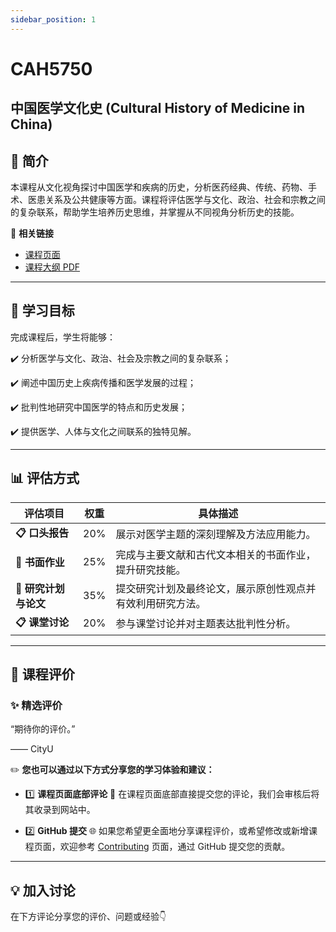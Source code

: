 ```yaml
---
sidebar_position: 1
---
```


# CAH5750
## 中国医学文化史 (Cultural History of Medicine in China)

## **📘 简介**
本课程从文化视角探讨中国医学和疾病的历史，分析医药经典、传统、药物、手术、医患关系及公共健康等方面。课程将评估医学与文化、政治、社会和宗教之间的复杂联系，帮助学生培养历史思维，并掌握从不同视角分析历史的技能。

🔗 **相关链接**
- [课程页面](https://www.cityu.edu.hk/catalogue/pg/202526/course/CAH5750.htm)
- [课程大纲 PDF](https://www.cityu.edu.hk/catalogue/pg/202526/course/CAH5750.pdf)

---

## **🎯 学习目标**

完成课程后，学生将能够：

✔️ 分析医学与文化、政治、社会及宗教之间的复杂联系；

✔️ 阐述中国历史上疾病传播和医学发展的过程；

✔️ 批判性地研究中国医学的特点和历史发展；

✔️ 提供医学、人体与文化之间联系的独特见解。

---

## **📊 评估方式**

| **评估项目**              | **权重** | **具体描述**                                                                                       |
|--------------------------|---------|---------------------------------------------------------------------------------------------------|
| **📋 口头报告**           | 20%     | 展示对医学主题的深刻理解及方法应用能力。                                                               |
| **📂 书面作业**           | 25%     | 完成与主要文献和古代文本相关的书面作业，提升研究技能。                                                     |
| **📂 研究计划与论文**       | 35%     | 提交研究计划及最终论文，展示原创性观点并有效利用研究方法。                                                 |
| **📋 课堂讨论**           | 20%     | 参与课堂讨论并对主题表达批判性分析。                                                                   |

---

## **💬 课程评价**

### ✨ **精选评价**
<div className={commentStyles.commentBox}>
    <p className={commentStyles.commentText}>
        “期待你的评价。”
    </p>
    <p className={commentStyles.commentAuthor}>—— CityU</p>
</div>

✏️ **您也可以通过以下方式分享您的学习体验和建议：**

- 1️⃣ **课程页面底部评论**
💬 在课程页面底部直接提交您的评论，我们会审核后将其收录到网站中。

- 2️⃣ **GitHub 提交**
🌐 如果您希望更全面地分享课程评价，或希望修改或新增课程页面，欢迎参考 [Contributing](/contributing) 页面，通过 GitHub 提交您的贡献。

---

## **💡 加入讨论**

在下方评论分享您的评价、问题或经验👇
<Utterances />
